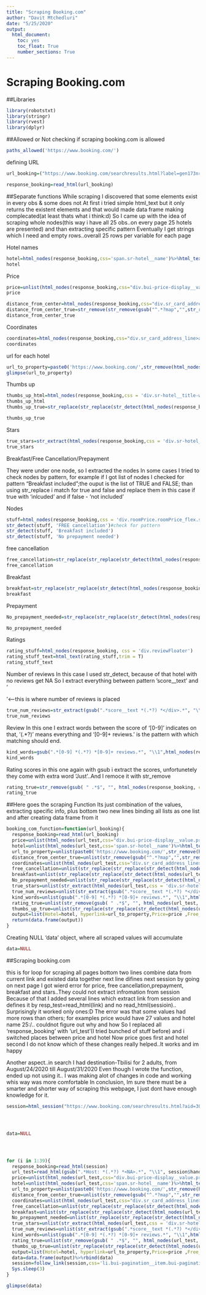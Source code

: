 ---
title: "Scraping Booking.com"
author: "Davit Mtchedluri"
date: "5/25/2020"
output:
  html_document:
    toc: yes
    toc_float: True
    number_sections: True
---
# Scraping Booking.com

##Libraries
```{r warning=FALSE}
library(robotstxt)
library(stringr)
library(rvest)
library(dplyr)

```


##Allowed or Not
checking if scraping booking.com is allowed
```{r}
paths_allowed('https://www.booking.com/')
```


defining URL
```{r}
url_booking=("https://www.booking.com/searchresults.html?label=gen173nr-1DCAEoggI46AdIM1gEaFKIAQGYATG4ARfIAQzYAQPoAQH4AQKIAgGoAgO4Atzjm_YFwAIB&sid=3501e222cd28d5cae07e2e64ce96c956&sb=1&src=searchresults&src_elem=sb&error_url=https%3A%2F%2Fwww.booking.com%2Fsearchresults.html%3Flabel%3Dgen173nr-1DCAEoggI46AdIM1gEaFKIAQGYATG4ARfIAQzYAQPoAQH4AQKIAgGoAgO4Atzjm_YFwAIB%3Bsid%3D3501e222cd28d5cae07e2e64ce96c956%3Btmpl%3Dsearchresults%3Bcheckin_month%3D8%3Bcheckin_monthday%3D24%3Bcheckin_year%3D2020%3Bcheckout_month%3D8%3Bcheckout_monthday%3D31%3Bcheckout_year%3D2020%3Bcity%3D900047975%3Bclass_interval%3D1%3Bdest_id%3D900047975%3Bdest_type%3Dcity%3Bdtdisc%3D0%3Bfrom_sf%3D1%3Bgroup_adults%3D1%3Bgroup_children%3D0%3Binac%3D0%3Bindex_postcard%3D0%3Blabel_click%3Dundef%3Bno_rooms%3D1%3Boffset%3D0%3Bpostcard%3D0%3Broom1%3DA%3Bsb_price_type%3Dtotal%3Bshw_aparth%3D1%3Bslp_r_match%3D0%3Bsrc%3Dsearchresults%3Bsrc_elem%3Dsb%3Bsrpvid%3D846896e959990084%3Bss%3DTbilisi%3Bss_all%3D0%3Bssb%3Dempty%3Bsshis%3D0%3Bssne%3DTbilisi%3Bssne_untouched%3DTbilisi%3Btop_ufis%3D1%26%3B&ss=Tbilisi&is_ski_area=0&ssne=Tbilisi&ssne_untouched=Tbilisi&city=900047975&checkin_year=2020&checkin_month=8&checkin_monthday=24&checkout_year=2020&checkout_month=8&checkout_monthday=31&group_adults=2&group_children=0&no_rooms=1&from_sf=1")
```
```{r}
response_booking=read_html(url_booking)
```

##Separate functions
While scraping I discovered that some elements exist in every obs & some does not
At first i tried simple html_text but it only returns the existent elements and that would made data frame making complecated(at least thats what i think:d)
So I came up with the idea of scraping whole nodes(this way i have all 25 obs..on every page 25 hotels are presented) and than extracting specific pattern
Eventually I get strings which I need and empty rows..overall 25 rows per variable for each page


Hotel names
```{r}
hotel=html_nodes(response_booking,css='span.sr-hotel__name')%>%html_text(trim=T)
hotel
```


Price
```{r}
price=unlist(html_nodes(response_booking,css="div.bui-price-display__value.prco-text-nowrap-helper.prco-inline-block-maker-helper")%>%html_text(trim=T))
price
```

```{r}
distance_from_center=html_nodes(response_booking,css="div.sr_card_address_line")%>%html_text(trim = T)
distance_from_center_true=str_remove(str_remove(gsub("^.*?map","",str_remove_all(distance_from_center,'\n')),'Metro access'),'Subway Access')
distance_from_center_true

```


Coordinates
```{r}
coordinates=html_nodes(response_booking,css="div.sr_card_address_line>a")%>%html_attr('data-coords')
coordinates
```


url for each hotel
```{r}
url_to_property=paste0('https://www.booking.com/',str_remove(html_nodes(response_booking,css="h3>a")%>%html_attr('href'),'\n/'))
glimpse(url_to_property)

```


Thumbs up

```{r }
thumbs_up_html=html_nodes(response_booking,css = 'div.sr-hotel__title-wrap>span')
thumbs_up_html
thumbs_up_true=str_replace(str_replace(str_detect(html_nodes(response_booking,css = 'div.sr-hotel__title-wrap>span'),'thumbs_up'),pattern = "TRUE",replacement = "Yes"),pattern = "FALSE",replacement = "No")
```

```{r}
thumbs_up_true
```


Stars
```{r}
true_stars=str_extract(html_nodes(response_booking,css = 'div.sr-hotel__title-wrap>span'), '[0-9]-star hotel')
true_stars

```


Breakfast/Free Cancellation/Prepayment

They were under one node, so I extracted the nodes
In some cases I tried to check nodes by pattern, for example if I got list of nodes I checked for pattern "Breakfast included";the ouput is the list of TRUE and FALSE; than using str_replace i match for true and false and replace them in this case if true with 'inlcuded' and if false - 'not included'

Nodes 
```{r}
stuff=html_nodes(response_booking,css = 'div.roomPrice.roomPrice_flex.sr_discount')
str_detect(stuff, 'FREE cancellation')#check for pattern
str_detect(stuff, 'Breakfast included')
str_detect(stuff, 'No prepayment needed')
```

free cancellation
```{r}
free_cancellation=str_replace(str_replace(str_detect(html_nodes(response_booking,css = 'div.roomPrice.roomPrice_flex.sr_discount'), 'FREE cancellation'), pattern = 'TRUE', replacement = 'FREE cancellation'),pattern = 'FALSE', replacement = 'No')
free_cancellation
```


Breakfast
```{r}
breakfast=str_replace(str_replace(str_detect(html_nodes(response_booking,css = 'div.roomPrice.roomPrice_flex.sr_discount'), 'Breakfast included'), pattern = 'TRUE', replacement = 'included'),pattern = 'FALSE', replacement = 'Not inlcuded')
breakfast
```

Prepayment
```{r}
No_prepayment_needed=str_replace(str_replace(str_detect(html_nodes(response_booking,css = 'div.roomPrice.roomPrice_flex.sr_discount'), 'No prepayment needed'), pattern = 'TRUE', replacement = 'No prepayment needed'),pattern = 'FALSE', replacement = 'Prepayment needed')

No_prepayment_needed

```


Ratings
```{r}
rating_stuff=html_nodes(response_booking, css = 'div.reviewFloater')
rating_stuff_text=html_text(rating_stuff,trim = T)
rating_stuff_text
```


Number of reviews
In this case I used str_detect, because of that hotel with no reviews get NA
So I extract everything between pattern 'score__text' and '</div>'<--this is where number of reviews is placed
```{r}
true_num_reviews=str_extract(gsub(".*score__text *(.*?) *</div>.*", "\\1", html_nodes(response_booking, css = 'div.reviewFloater')), '[0-9]+ reviews')
true_num_reviews
```


Review
In this one I extract words between the score of '[0-9]' indicates on that, '(.*?)' means everything and '[0-9]+ reviews.' is the pattern with which matching should end.
```{r}
kind_words=gsub(".*[0-9] *(.*?) *[0-9]+ reviews.*", "\\1",html_nodes(response_booking, css = 'div.reviewFloater')%>%html_text(trim = T))
kind_words
```


Rating scores
in this one again with gsub i extract the scores, unfortunetely they come with extra word 'Just'..And I remoce it with str_remove
```{r}
rating_true=str_remove(gsub( " .*$", "", html_nodes(response_booking, css = 'div.reviewFloater')%>%html_text(trim = T) ), 'Just')
rating_true
```


##Here goes the scraping Function
Its just combination of the values, extracting specific info, plus bottom two new lines binding all lists as one list and after creating data frame from it 
```{r}
booking_com_function=function(url_booking){
  response_booking=read_html(url_booking)
  price=unlist(html_nodes(url_test,css="div.bui-price-display__value.prco-text-nowrap-helper.prco-inline-block-maker-helper")%>%html_text(trim=T))
  hotel=unlist(html_nodes(url_test,css='span.sr-hotel__name')%>%html_text(trim=T))
  url_to_property=unlist(paste0('https://www.booking.com/',str_remove(html_nodes(url_test,css="h3>a")%>%html_attr('href'),'\n/')))
  distance_from_center_true=unlist(str_remove(gsub("^.*?map","",str_remove_all(html_nodes(url_test,css="div.sr_card_address_line")%>%html_text(trim = T),'\n')),'Metro access'))
  coordinates=unlist(html_nodes(url_test,css="div.sr_card_address_line>a")%>%html_attr('data-coords'))
  free_cancellation=unlist(str_replace(str_replace(str_detect(html_nodes(url_test,css = 'div.roomPrice.roomPrice_flex.sr_discount'), 'FREE cancellation'), pattern = 'TRUE', replacement = 'FREE cancellation'),pattern = 'FALSE', replacement = 'No'))
  breakfast=unlist(str_replace(str_replace(str_detect(html_nodes(url_test,css = 'div.roomPrice.roomPrice_flex.sr_discount'), 'Breakfast included'), pattern = 'TRUE', replacement = 'included'),pattern = 'FALSE', replacement = 'Not inlcuded'))
  No_prepayment_needed=unlist(str_replace(str_replace(str_detect(html_nodes(url_test,css = 'div.roomPrice.roomPrice_flex.sr_discount'), 'No prepayment needed'), pattern = 'TRUE', replacement = 'No prepayment needed'),pattern = 'FALSE', replacement = 'Prepayment needed'))
  true_stars=unlist(str_extract(html_nodes(url_test,css = 'div.sr-hotel__title-wrap>span'), '[0-9]-star hotel'))
  true_num_reviews=unlist(str_extract(gsub(".*score__text *(.*?) *</div>.*", "\\1", html_nodes(url_test, css = 'div.reviewFloater')), '[0-9]+ reviews'))
  kind_words=unlist(gsub(".*[0-9] *(.*?) *[0-9]+ reviews.*", "\\1",html_nodes(url_test, css = 'div.reviewFloater')%>%html_text(trim = T)))
  rating_true=unlist(str_remove(gsub( " .*$", "", html_nodes(url_test, css = 'div.reviewFloater')%>%html_text(trim = T) ), 'Just'))
  thumbs_up_true=unlist(str_replace(str_replace(str_detect(html_nodes(url_test,css = 'div.sr-hotel__title-wrap>span'),'thumbs_up'),pattern = "TRUE",replacement = "Yes"),pattern = "FALSE",replacement = "No"))
  output=list(Hotel=hotel, hyperlink=url_to_property,Price=price ,Free_Cancellation=free_cancellation,Breakfast=breakfast,Prepayment=No_prepayment_needed, Distance_from_centre=distance_from_center_true, Coordinates=coordinates,Stars=true_stars,Number_of_reviews=true_num_reviews,Review=kind_words,Rating=rating_true,Thumbs_up=thumbs_up_true)
  return(data.frame(output))
}
```



Creating NULL 'data' object, where all scraped values will accumulate 
```{r}
data=NULL
```


##Scraping booking.com

this is for loop for scraping all pages
bottom two lines combine data from current link and existed data together
next line difines next session by going on next page
I got wierd error for price, free cancellation,prepayment, breakfast and stars..They could not extract infromation from session
Because of that I added several lines which extract link from session and defines it by resp_test=read_html(link) and no read_html(sessioin)..
Surprisingly it worked only ones:D
The error was that some values had more rows than others; for examples price would have 27 values and hotel name 25:/.. couldnot figure out why and how
So I replaced all 'response_booking' with 'url_test'(I tried bunched of stuff before) and i switched places between price and hotel
Now price goes first and hotel second
I do not know which of these changes really helped..It works and im happy

Another aspect..in search I had destination-Tbilisi for 2 adults, from August/24/2020 till August/31/2020
Even though I wrote the function, ended up not using it.. I was making alot of changes in code and working whis way was more comfortable
In conclusion, Im sure there must be a smarter and shorter way of scraping this webpage, I just dont have enough knowledge for it.



```{r warning=FALSE}
session=html_session("https://www.booking.com/searchresults.html?aid=304142&label=gen173nr-1DCAEoggI46AdIM1gEaFKIAQGYATG4ARfIAQzYAQPoAQH4AQKIAgGoAgO4Atzjm_YFwAIB&sid=3501e222cd28d5cae07e2e64ce96c956&tmpl=searchresults&checkin_month=8&checkin_monthday=24&checkin_year=2020&checkout_month=8&checkout_monthday=31&checkout_year=2020&city=900047975&class_interval=1&dest_id=900047975&dest_type=city&dtdisc=0&from_sf=1&group_adults=2&group_children=0&inac=0&index_postcard=0&label_click=undef&no_rooms=1&postcard=0&raw_dest_type=city&room1=A%2CA&sb_price_type=total&shw_aparth=1&slp_r_match=0&src=searchresults&src_elem=sb&srpvid=a5d93c9c25570019&ss=Tbilisi&ss_all=0&ssb=empty&sshis=0&ssne=Tbilisi&ssne_untouched=Tbilisi&top_ufis=1&rows=25")




data=NULL




for (i in 1:39){
  response_booking=read_html(session)
  url_test=read_html(gsub(".*Host: *(.*?) *<NA>.*", "\\1", session$handle)[2])
  price=unlist(html_nodes(url_test,css="div.bui-price-display__value.prco-text-nowrap-helper.prco-inline-block-maker-helper")%>%html_text(trim=T))
  hotel=unlist(html_nodes(url_test,css='span.sr-hotel__name')%>%html_text(trim=T))
  url_to_property=unlist(paste0('https://www.booking.com/',str_remove(html_nodes(url_test,css="h3>a")%>%html_attr('href'),'\n/')))
  distance_from_center_true=unlist(str_remove(gsub("^.*?map","",str_remove_all(html_nodes(url_test,css="div.sr_card_address_line")%>%html_text(trim = T),'\n')),'Metro access'))
  coordinates=unlist(html_nodes(url_test,css="div.sr_card_address_line>a")%>%html_attr('data-coords'))
  free_cancellation=unlist(str_replace(str_replace(str_detect(html_nodes(url_test,css = 'div.roomPrice.roomPrice_flex.sr_discount'), 'FREE cancellation'), pattern = 'TRUE', replacement = 'FREE cancellation'),pattern = 'FALSE', replacement = 'No'))
  breakfast=unlist(str_replace(str_replace(str_detect(html_nodes(url_test,css = 'div.roomPrice.roomPrice_flex.sr_discount'), 'Breakfast included'), pattern = 'TRUE', replacement = 'included'),pattern = 'FALSE', replacement = 'Not inlcuded'))
  No_prepayment_needed=unlist(str_replace(str_replace(str_detect(html_nodes(url_test,css = 'div.roomPrice.roomPrice_flex.sr_discount'), 'No prepayment needed'), pattern = 'TRUE', replacement = 'No prepayment needed'),pattern = 'FALSE', replacement = 'Prepayment needed'))
  true_stars=unlist(str_extract(html_nodes(url_test,css = 'div.sr-hotel__title-wrap>span'), '[0-9]-star hotel'))
  true_num_reviews=unlist(str_extract(gsub(".*score__text *(.*?) *</div>.*", "\\1", html_nodes(url_test, css = 'div.reviewFloater')), '[0-9]+ reviews'))
  kind_words=unlist(gsub(".*[0-9] *(.*?) *[0-9]+ reviews.*", "\\1",html_nodes(url_test, css = 'div.reviewFloater')%>%html_text(trim = T)))
  rating_true=unlist(str_remove(gsub( " .*$", "", html_nodes(url_test, css = 'div.reviewFloater')%>%html_text(trim = T) ), 'Just'))
  thumbs_up_true=unlist(str_replace(str_replace(str_detect(html_nodes(url_test,css = 'div.sr-hotel__title-wrap>span'),'thumbs_up'),pattern = "TRUE",replacement = "Yes"),pattern = "FALSE",replacement = "No"))
  output=list(Hotel=hotel, hyperlink=url_to_property,Price=price ,Free_Cancellation=free_cancellation,Breakfast=breakfast,Prepayment=No_prepayment_needed, Distance_from_centre=distance_from_center_true, Coordinates=coordinates,Stars=true_stars,Number_of_reviews=true_num_reviews,Review=kind_words,Rating=rating_true,Thumbs_up=thumbs_up_true)
  data=data.frame(output)%>%rbind(data)
  session=follow_link(session,css='li.bui-pagination__item.bui-pagination__next-arrow>a')
  Sys.sleep(3)
}

```



```{r}
glimpse(data)
```

























